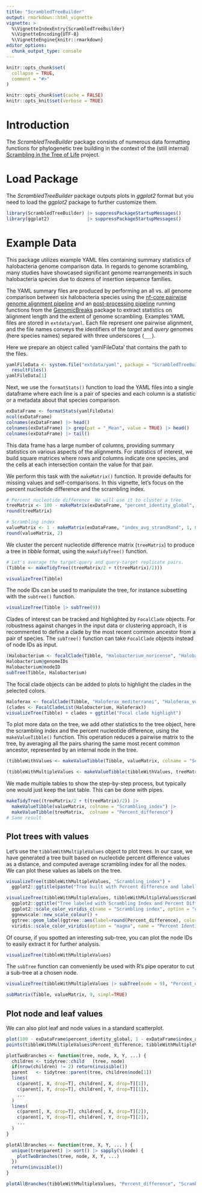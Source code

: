 ```yaml
---
title: "ScrambledTreeBuilder"
output: rmarkdown::html_vignette
vignette: >
  %\VignetteIndexEntry{ScrambledTreeBuilder}
  %\VignetteEncoding{UTF-8}
  %\VignetteEngine{knitr::rmarkdown}
editor_options:
  chunk_output_type: console
---
```


```r
knitr::opts_chunk$set(
  collapse = TRUE,
  comment = "#>"
)
```

```r
knitr::opts_chunk$set(cache = FALSE)
knitr::opts_knit$set(verbose = TRUE)
```

# Introduction

The _ScrambledTreeBuilder_ package consists of numerous data formatting
functions for phylogenetic tree building in the context of the (still internal)
[Scrambling in the Tree of Life](https://github.com/oist/LuscombeU_ScramblingInTheTreeOfLife)
project.

# Load Package

The _ScrambledTreeBuilder_ package outputs plots in _ggplot2_ format but you
need to load the _ggplot2_ package to further customize them.

```r
library(ScrambledTreeBuilder) |> suppressPackageStartupMessages()
library(ggplot2)              |> suppressPackageStartupMessages()
```

# Example Data

This package utilizes example YAML files containing summary statistics of
halobacteria genome comparison data. In regards to genome scrambling, many
studies have showcased significant genome rearrangements in such halobacteria
species due to dozens of insertion sequence families.

The YAML summary files are produced by performing an all vs. all genome
comparison between six halobacteria species using the 
[nf-core pairwise genome alignment pipeline](https://nf-co.re/pairgenomealign/)
and an [post-processing pipeline](https://github.com/oist/plessy_nf_GenomicBreaks)
running functions from the [GenomicBreaks](https://github.com/oist/GenomicBreaks)
package to extract statistics on alignment length and the extent of genome scrambling.
Examples YAML files are stored in `extdata/yaml`.  Each file represent one
pairwise alignment, and the file names conveys the identifiers of the _target_
and _query_ genomes (here species names) separed with three underscores (`___`).

Here we prepare an object called 'yamlFileData' that contains the path to the files.

```r
yamlFileData <- system.file("extdata/yaml", package = "ScrambledTreeBuilder") |>
  resultFiles()
yamlFileData[1]
```

Next, we use the `formatStats()` function to load the YAML files into a
single dataframe where each line is a pair of species and each column is
a statistic or a metadata about that species comparison.

```r
exDataFrame <- formatStats(yamlFileData)
ncol(exDataFrame)
colnames(exDataFrame) |> head()
colnames(exDataFrame) |> grep(pat = "_Mean", value = TRUE) |> head()
colnames(exDataFrame) |> tail()
```

This data frame has a large number of columns, providing summary statistics
on various aspects of the alignments.  For statistics of interest, we build
square matrices where rows and columns indicate one species, and the cells at
each intersection contain the value for that pair.

We perform this task with the `makeMatrix()` function.  It provide defaults for
missing values and self-comparisons.  In this vignette, let's focus on the
percent nucleotide difference and the scrambling index.

```r
# Percent nucleotide difference  We will use it to cluster a tree.
treeMatrix <- 100 - makeMatrix(exDataFrame, "percent_identity_global", 100, 50)
round(treeMatrix)
```

```r
# Scrambling index
valueMatrix <- 1 - makeMatrix(exDataFrame, "index_avg_strandRand", 1, 0.5)
round(valueMatrix, 2)
```

We cluster the percent nucleotide difference matrix (`treeMatrix`) to produce
a tree in _tibble_ format, using the `makeTidyTree()` function.

```r
# Let's average the target-query and query-target replicate pairs.
(Tibble <- makeTidyTree((treeMatrix/2 + t(treeMatrix)/2)))
```

```r
visualizeTree(Tibble)
```

The node IDs can be used to manipulate the tree, for instance subsetting with
the `subtree()` function.

```r
visualizeTree(Tibble |> subTree(9))
```

Clades of interest can be tracked and highlighted by `FocalClade` objects.
For robustness against changes in the input data or clustering approach, it
is recommented to define a clade by the most recent common ancestor from a
pair of species.  The `subTree()` function can take `FocalClade` objects
instead of node IDs as input.

```r
(Halobacterium <- focalClade(Tibble, "Halobacterium_noricense", "Halobacterium_salinarum", "blue", "Halobacterium genus"))
Halobacterium@genomeIDs
Halobacterium@nodeID
subTree(Tibble, Halobacterium)
```

The focal clade objects can be added to plots to highlight the clades in the
selected colors.

```r
Haloferax <- focalClade(Tibble, "Haloferax_mediterranei", "Haloferax_volcanii", "green3", "Haloferax genus")
(clades <- FocalCladeList(Halobacterium, Haloferax))
visualizeTree(Tibble) + clades + ggtitle("Focal clade highlight")
```

To plot more data on the tree, we add other statistics to the tree object, here
the scrambling index and the percent nucleotide difference, using the
`makeValueTibble()` function.  This operation reduces a pairwise matrix to the
tree, by averaging all the pairs sharing the same most recent common ancestor,
represented by an internal node in the tree.

```r
(tibbleWithValues <- makeValueTibble(Tibble, valueMatrix, colname = "Scrambling_index"))
```

```r
(tibbleWithMultipleValues <- makeValueTibble(tibbleWithValues, treeMatrix, colname = "Percent_difference"))
```

We made multiple tables to show the step-by-step process, but typically one
would just keep the last table.  This can be done with pipes.

```r
makeTidyTree((treeMatrix/2 + t(treeMatrix)/2)) |>
  makeValueTibble(valueMatrix, colname = "Scrambling_index") |>
  makeValueTibble(treeMatrix,  colname = "Percent_difference")
# Same result
```

## Plot trees with values

Let's use the `tibbleWithMultipleValues` object to plot trees.  In our case, we
have generated a tree built based on nucleotide percent difference values as a
distance, and computed average scrambling index for all the nodes.
We can plot these values as labels on the tree.

```r
visualizeTree(tibbleWithMultipleValues, "Scrambling_index") +
  ggplot2::ggtitle(paste("Tree built with Percent difference and labelled with Scrambling Index")) + clades
```

```r
visualizeTree(tibbleWithMultipleValues, tibbleWithMultipleValues$Scrambling_index, ynudge = 0.2) +
  ggplot2::ggtitle("Tree labeled with Scrambling Index and Percent Difference") +
  ggplot2::scale_color_viridis_c(name = "Scrambling index", option = "cividis") +
  ggnewscale::new_scale_colour() +
  ggtree::geom_label(ggtree::aes(label=round(Percent_difference), color = Percent_difference), label.size = 0.25, size = 3, na.rm = TRUE, label.padding = ggtree::unit(0.15, "lines"), nudge_y = -0.2) +
  viridis::scale_color_viridis(option = "magma", name = "Percent Identity")
```

Of course, if you spotted an interesting sub-tree, you can plot the node IDs
to easily extract it for further analysis.

```r
visualizeTree(tibbleWithMultipleValues)
```

The `subTree` function can conveniently be used with R's pipe operator to cut
a sub-tree at a chosen node.

```r
visualizeTree(tibbleWithMultipleValues |> subTree(node = 9), "Percent_difference")
```

```r
subMatrix(Tibble, valueMatrix, 9, simpl=TRUE)
```


## Plot node and leaf values

We can also plot leaf and node values in a standard scatterplot.

```r
plot(100 - exDataFrame$percent_identity_global, 1 - exDataFrame$index_avg_strandRand, col = 'grey', xlab = "Percent difference", ylab="Strand randomisation index", main = "Leaf values are in grey and node values in red")
points(tibbleWithMultipleValues$Percent_difference, tibbleWithMultipleValues$Scrambling_index, col = 'red')

plotTwoBranches <- function(tree, node, X, Y, ...) {
  children <- tidytree::child   (tree, node)
  if(nrow(children) != 2) return(invisible())
  parent   <- tidytree::parent(tree, children$node[1])
  lines(
    c(parent[, X, drop=T], children[, X, drop=T][1]),
    c(parent[, Y, drop=T], children[, Y, drop=T][1]),
    ...
  )
  lines(
    c(parent[, X, drop=T], children[, X, drop=T][2]),
    c(parent[, Y, drop=T], children[, Y, drop=T][2]),
    ...
  )
}

plotAllBranches <- function(tree, X, Y, ... ) {
  unique(tree$parent) |> sort() |> sapply(\(node) {
    plotTwoBranches(tree, node, X, Y, ...)
  })
  return(invisible())
}

plotAllBranches(tibbleWithMultipleValues, "Percent_difference", "Scrambling_index", col = "red")
```
